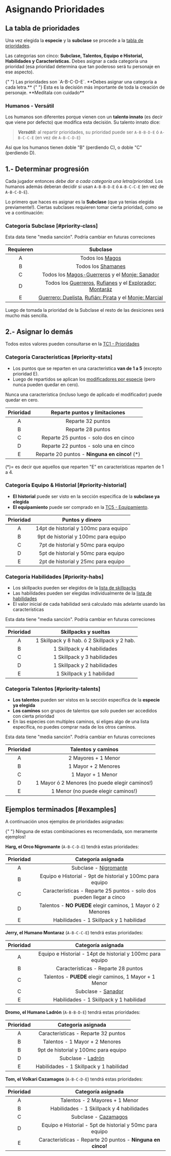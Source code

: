 
# Asignando Prioridades

## La tabla de prioridades

Una vez elegida la <strong title="Especie" className="nx-text-primary-600">especie</strong>
y la <strong title="Subclase" className="nx-text-primary-600">subclase</strong>
se procede a la [tabla de prioridades](/docs/character-creation/creation-tables/TC1).

Las categorias son cinco:
**Subclase, Talentos, Equipo e Historial, Habilidades y Características.** Debes
asignar a cada categoría una prioridad (esa prioridad determina que tan poderoso
será tu personaje en ese aspecto).

<Callout type="info">
  {" "}
  Las prioridades son `A-B-C-D-E`. **Debes asignar una categoría a cada letra.**
</Callout>

<Callout type="error" emoji="⛔">
  {" "}
  Esta es la decisión más importante de toda la creación de personaje. **Medítala
  con cuidado**
</Callout>

### Humanos - Versátil

Los humanos son diferentes porque vienen con un **talento innato** (es decir que
viene por defecto) que modifica esta decisión. Su talento innato dice:

> _**Versátil:**_ al repartir prioridades, su prioridad puede ser
> `A-B-B-D-E` ó `A-B-C-C-E` (en vez de `A-B-C-D-E`)

Así que los humanos tienen doble "B" (perdiendo C), o doble "C" (perdiendo D).

## 1.- Determinar progresión

Cada jugador entonces _debe dar a cada categoría una letra/prioridad._ Los humanos
además deberan decidir si usan `A-B-B-D-E` ó `A-B-C-C-E` (en vez de `A-B-C-D-E`).

Lo primero que haces es asignar es la **Subclase** (que ya tenias elegida previamente!).
Ciertas subclases requieren tomar cierta prioridad, como se ve a continuación:

### Categoría Subclase [#priority-class]

<Callout type="warning">
  Esta data tiene "media sanción". Podría cambiar en futuras correciones
</Callout>

| Requieren |                                                                               Subclase                                                                               |
| :-------: | :------------------------------------------------------------------------------------------------------------------------------------------------------------------: |
|     A     |                                                              Todos los [Magos](/docs/list-classes/mage)                                                              |
|     B     |                                                           Todos los [Shamanes](/docs/list-classes/shaman)                                                            |
|     C     |                             Todos los [Magos-Guerreros](/docs/list-classes/w-mage) y el [Monje: Sanador](/docs/list-classes/monk/healer)                             |
|     D     |      Todos los [Guerreros](/docs/list-classes/warrior), [Rufianes](/docs/list-classes/ruffian) y el [Explorador: Montaráz](/docs/list-classes/explorer/ranger)       |
|     E     | [Guerrero: Duelista](/docs/list-classes/warrior/duelist), [Rufián: Pirata](/docs/list-classes/ruffian/pirate) y el [Monje: Marcial](/docs/list-classes/monk/martial) |

Luego de tomada la prioridad de la Subclase el resto de las desiciones será
mucho más sencilla.

## 2.- Asignar lo demás

Todos estos valores pueden consultarse en la [TC1 - Prioridades](/docs/character-creation/creation-tables/TC1)

### Categoría Características [#priority-stats]

- Los puntos que se reparten en una característica **van de 1 a 5** (excepto prioridad E).
- Luego de repartidos se aplican los [modificadores por especie](/docs/character-creation/creation-tables/TC2)
  (pero nunca pueden quedar en cero).

<Callout type="info">
  Nunca una característica (incluso luego de aplicado el modificador) puede
  quedar en cero.
</Callout>

| Prioridad |         Reparte puntos y limitaciones          |
| :-------: | :--------------------------------------------: |
|     A     |               Reparte 32 puntos                |
|     B     |               Reparte 28 puntos                |
|     C     |     Reparte 25 puntos - solo dos en cinco      |
|     D     |     Reparte 22 puntos - solo una en cinco      |
|     E     | Reparte 20 puntos - **Ninguna en cinco!** (\*) |

(\*)= es decir que aquellos que reparten "E" en características reparten de 1 a 4.

### Categoría Equipo & Historial [#priority-historial]

- **El historial** puede ser visto en la sección especifica de la **subclase ya elegida**
- **El equipamiento** puede ser comprado en la [TC5 - Equipamiento](/docs/character-creation/creation-tables/TC5).

| Prioridad |            Puntos y dinero            |
| :-------: | :-----------------------------------: |
|     A     | 14pt de historial y 100mc para equipo |
|     B     | 9pt de historial y 100mc para equipo  |
|     C     |  7pt de historial y 50mc para equipo  |
|     D     |  5pt de historial y 50mc para equipo  |
|     E     |  2pt de historial y 25mc para equipo  |

### Categoría Habilidades [#priority-habs]

- Los skillpacks pueden ser elegidos de la [lista de skillpacks](/docs/list-skills/grouped)
- Las habilidades pueden ser elegidas individualmente
  de la [lista de habilidades](/docs/list-skills/individual)
- El valor inicial de cada habilidad será calculado más adelante
  usando las características

<Callout type="warning">
  Esta data tiene "media sanción". Podría cambiar en futuras correciones
</Callout>

| Prioridad |            Skillpacks y sueltas             |
| :-------: | :-----------------------------------------: |
|     A     | 1 Skillpack y 8 hab. ó 2 Skillpack y 2 hab. |
|     B     |         1 Skillpack y 4 habilidades         |
|     C     |         1 Skillpack y 3 habilidades         |
|     D     |         1 Skillpack y 2 habilidades         |
|     E     |          1 Skillpack y 1 habilidad          |

### Categoría Talentos [#priority-talents]

- **Los talentos** pueden ser vistos en la sección especifica de la **especie ya elegida**
- **Los caminos** son grupos de talentos que solo pueden ser accedidos con cierta prioridad
- En las especies con multiples caminos, si eliges algo de una lista especifica,
  no puedes comprar nada de los otros caminos.

<Callout type="warning">
  Esta data tiene "media sanción". Podría cambiar en futuras correciones
</Callout>

| Prioridad |               Talentos y caminos               |
| :-------: | :--------------------------------------------: |
|     A     |              2 Mayores + 1 Menor               |
|     B     |              1 Mayor + 2 Menores               |
|     C     |               1 Mayor + 1 Menor                |
|     D     | 1 Mayor ó 2 Menores (no puede elegir caminos!) |
|     E     |       1 Menor (no puede elegir caminos!)       |

## Ejemplos terminados [#examples]

A continuación unos ejemplos de prioridades asignadas:

<Callout type="info">
  {" "}
  Ninguna de estas combinaciones es recomendada, son meramente ejemplos!
</Callout>

**Harg, el Orco Nigromante** (`A-B-C-D-E`) tendrá estas prioridades:

| Prioridad |                          Categoría asignada                          |
| :-------: | :------------------------------------------------------------------: |
|     A     |        Subclase - [Nigromante](/docs/list-classes/mage/necro)        |
|     B     |      Equipo e Historial - 9pt de historial y 100mc para equipo       |
|     C     | Características - Reparte 25 puntos - solo dos pueden llegar a cinco |
|     D     |     Talentos - **NO PUEDE** elegir caminos, 1 Mayor ó 2 Menores      |
|     E     |               Habilidades - 1 Skillpack y 1 habilidad                |

**Jerry, el Humano Montaraz** (`A-B-C-C-E`) tendrá estas prioridades:

| Prioridad |                     Categoría asignada                     |
| :-------: | :--------------------------------------------------------: |
|     A     | Equipo e Historial - 14pt de historial y 100mc para equipo |
|     B     |            Características - Reparte 28 puntos             |
|     C     |   Talentos - **PUEDE** elegir caminos, 1 Mayor + 1 Menor   |
|     C     |    Subclase - [Sanador](/docs/list-classes/monk/healer)    |
|     E     |          Habilidades - 1 Skillpack y 1 habilidad           |

**Dromo, el Humano Ladrón** (`A-B-B-D-E`) tendrá estas prioridades:

| Prioridad |                  Categoría asignada                   |
| :-------: | :---------------------------------------------------: |
|     A     |          Características - Reparte 32 puntos          |
|     B     |            Talentos - 1 Mayor + 2 Menores             |
|     B     |         9pt de historial y 100mc para equipo          |
|     D     | Subclase - [Ladrón](/docs/list-classes/ruffian/thief) |
|     E     |        Habilidades - 1 Skillpack y 1 habilidad        |

**Tom, el Volkari Cazamagos** (`A-B-C-D-E`) tendrá estas prioridades:

| Prioridad |                      Categoría asignada                       |
| :-------: | :-----------------------------------------------------------: |
|     A     |                Talentos - 2 Mayores + 1 Menor                 |
|     B     |           Habilidades - 1 Skillpack y 4 habilidades           |
|     C     | Subclase - [Cazamagos](/docs/list-classes/w-mage/mage-hunter) |
|     D     |   Equipo e Historial - 5pt de historial y 50mc para equipo    |
|     E     |  Características - Reparte 20 puntos - **Ninguna en cinco!**  |
